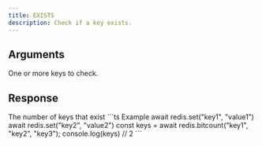 ```yaml
---
title: EXISTS
description: Check if a key exists.
---
```



## Arguments

<ParamField body="keys" type="...string[]" required>
  One or more keys to check.
</ParamField>

## Response

<ResponseField type="integer" required>
  The number of keys that exist
</ResponseField>

<RequestExample>
```ts Example
await redis.set("key1", "value1")
await redis.set("key2", "value2")
const keys = await redis.bitcount("key1", "key2", "key3");
console.log(keys) // 2
```
